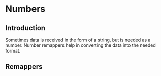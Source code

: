 
# Numbers

## Introduction

Sometimes data is received in the form of a string, but is needed as a number. Number remappers help
in converting the data into the needed format.

## Remappers

<RemapperRef remappers={numberRemappers} />
